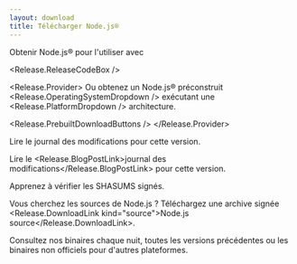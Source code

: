 ```yaml
---
layout: download
title: Télécharger Node.js®
---
```


<section>
Obtenir Node.js® <Release.VersionDropdown /> pour <Release.OperatingSystemDropdown /> l'utiliser <Release.InstallationMethodDropdown /> avec <Release.PackageManagerDropdown />

<Release.ReleaseCodeBox />

<Release.Provider>
  Ou obtenez un Node.js® préconstruit <Release.OperatingSystemDropdown /> exécutant une <Release.PlatformDropdown /> architecture.

  <Release.PrebuiltDownloadButtons />
</Release.Provider>
</section>

<section>
Lire le <Release.ChangelogLink>journal des modifications</Release.ChangelogLink> pour cette version.

Lire le <Release.BlogPostLink>journal des modifications</Release.BlogPostLink> pour cette version.

Apprenez à <LinkWithArrow href="https://github.com/nodejs/node#verifying-binaries">vérifier</LinkWithArrow> les SHASUMS signés.

Vous cherchez les sources de Node.js ? Téléchargez une archive signée <Release.DownloadLink kind="source">Node.js source</Release.DownloadLink>.

Consultez nos binaires <LinkWithArrow href="https://nodejs.org/download/nightly/">chaque nuit</LinkWithArrow>, toutes les <LinkWithArrow href="https://nodejs.org/download/release/">versions précédentes</LinkWithArrow> ou les binaires <LinkWithArrow href="https://unofficial-builds.nodejs.org/download/">non officiels</LinkWithArrow> pour d'autres plateformes.
</section>
